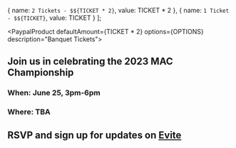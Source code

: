 

  { name: `2 Tickets - $${TICKET * 2}`, value: TICKET * 2 },
  {
    name: `1 Ticket - $${TICKET}`,
    value: TICKET
  }
];

<PaypalProduct defaultAmount={TICKET * 2} options={OPTIONS} description="Banquet Tickets">

## Join us in celebrating the 2023 MAC Championship

### When: June 25, 3pm-6pm

### Where: TBA

## RSVP and sign up for updates on [Evite](http://evite.me/vdRm5RTyCm)

</PaypalProduct>